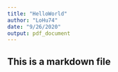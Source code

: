 ```yaml
---
title: "HelloWorld"
author: "LoHu74"
date: "9/26/2020"
output: pdf_document
---
```


## This is a markdown file
